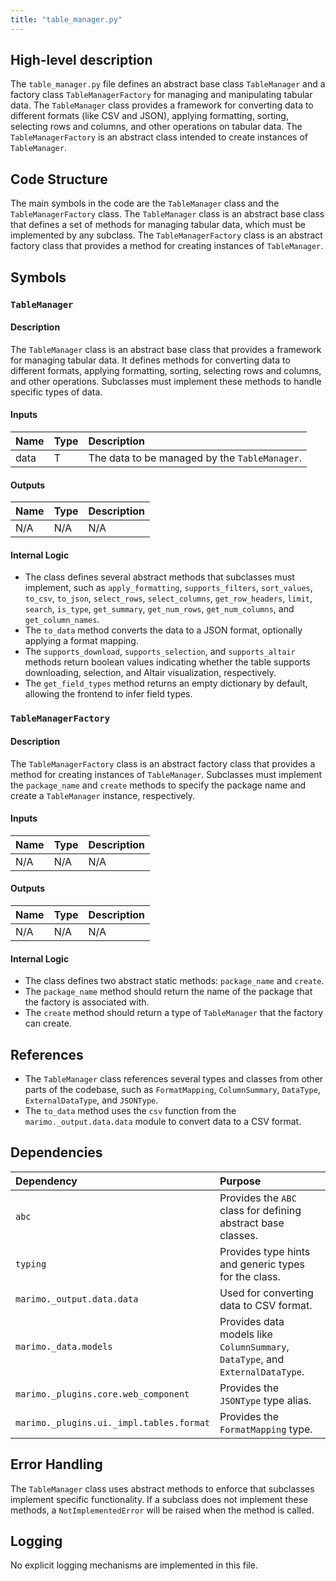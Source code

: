 ```yaml
---
title: "table_manager.py"
---
```


## High-level description

The `table_manager.py` file defines an abstract base class `TableManager` and a factory class `TableManagerFactory` for managing and manipulating tabular data. The `TableManager` class provides a framework for converting data to different formats (like CSV and JSON), applying formatting, sorting, selecting rows and columns, and other operations on tabular data. The `TableManagerFactory` is an abstract class intended to create instances of `TableManager`.

## Code Structure

The main symbols in the code are the `TableManager` class and the `TableManagerFactory` class. The `TableManager` class is an abstract base class that defines a set of methods for managing tabular data, which must be implemented by any subclass. The `TableManagerFactory` class is an abstract factory class that provides a method for creating instances of `TableManager`.

## Symbols

### `TableManager`
#### Description
The `TableManager` class is an abstract base class that provides a framework for managing tabular data. It defines methods for converting data to different formats, applying formatting, sorting, selecting rows and columns, and other operations. Subclasses must implement these methods to handle specific types of data.

#### Inputs
| Name | Type | Description |
|:-----|:-----|:------------|
| data | T | The data to be managed by the `TableManager`. |

#### Outputs
| Name | Type | Description |
|:-----|:-----|:------------|
| N/A | N/A | N/A |

#### Internal Logic
- The class defines several abstract methods that subclasses must implement, such as `apply_formatting`, `supports_filters`, `sort_values`, `to_csv`, `to_json`, `select_rows`, `select_columns`, `get_row_headers`, `limit`, `search`, `is_type`, `get_summary`, `get_num_rows`, `get_num_columns`, and `get_column_names`.
- The `to_data` method converts the data to a JSON format, optionally applying a format mapping.
- The `supports_download`, `supports_selection`, and `supports_altair` methods return boolean values indicating whether the table supports downloading, selection, and Altair visualization, respectively.
- The `get_field_types` method returns an empty dictionary by default, allowing the frontend to infer field types.

### `TableManagerFactory`
#### Description
The `TableManagerFactory` class is an abstract factory class that provides a method for creating instances of `TableManager`. Subclasses must implement the `package_name` and `create` methods to specify the package name and create a `TableManager` instance, respectively.

#### Inputs
| Name | Type | Description |
|:-----|:-----|:------------|
| N/A | N/A | N/A |

#### Outputs
| Name | Type | Description |
|:-----|:-----|:------------|
| N/A | N/A | N/A |

#### Internal Logic
- The class defines two abstract static methods: `package_name` and `create`.
- The `package_name` method should return the name of the package that the factory is associated with.
- The `create` method should return a type of `TableManager` that the factory can create.

## References

- The `TableManager` class references several types and classes from other parts of the codebase, such as `FormatMapping`, `ColumnSummary`, `DataType`, `ExternalDataType`, and `JSONType`.
- The `to_data` method uses the `csv` function from the `marimo._output.data.data` module to convert data to a CSV format.

## Dependencies

| Dependency | Purpose |
|:-----------|:--------|
| `abc` | Provides the `ABC` class for defining abstract base classes. |
| `typing` | Provides type hints and generic types for the class. |
| `marimo._output.data.data` | Used for converting data to CSV format. |
| `marimo._data.models` | Provides data models like `ColumnSummary`, `DataType`, and `ExternalDataType`. |
| `marimo._plugins.core.web_component` | Provides the `JSONType` type alias. |
| `marimo._plugins.ui._impl.tables.format` | Provides the `FormatMapping` type. |

## Error Handling

The `TableManager` class uses abstract methods to enforce that subclasses implement specific functionality. If a subclass does not implement these methods, a `NotImplementedError` will be raised when the method is called.

## Logging

No explicit logging mechanisms are implemented in this file.
